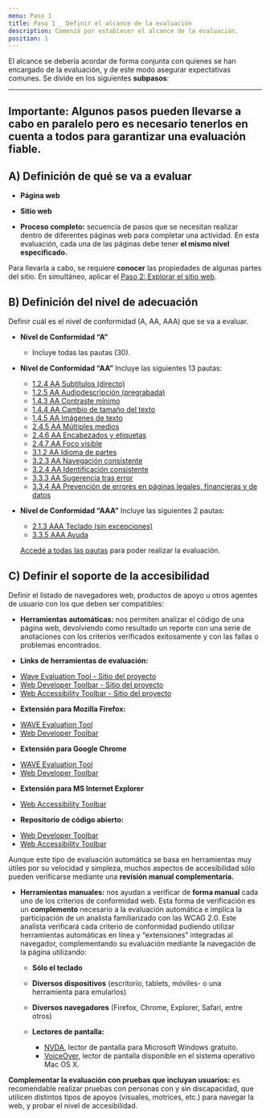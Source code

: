 ```yaml
---
menu: Paso 1
title: Paso 1 _ Definir el alcance de la evaluación
description: Comenzá por establecer el alcance de la evaluación.
position: 1
---
```


El alcance se debería acordar de forma conjunta con quienes se han encargado de la evaluación, y de este modo asegurar expectativas comunes. Se divide en los siguientes **subpasos**:

---
**Importante:** Algunos pasos pueden llevarse a cabo en paralelo pero es necesario tenerlos en cuenta a todos para garantizar una evaluación fiable.
---

## A) Definición de qué se va a evaluar

   - **Página web**
   
   - **Sitio web**
   
   - **Proceso completo:** secuencia de pasos que se necesitan realizar dentro de diferentes páginas web para completar una actividad. En esta evaluación, cada una de las páginas debe tener **el mismo nivel especificado.**
      
Para llevarla a cabo, se requiere **conocer** las propiedades de algunas partes del sitio. En simultáneo, aplicar el [Paso 2: Explorar el sitio web](https://gcba.github.io/estandares/pautas/accesibilidad/metodologia/explorar_el_sitio/).

## B) Definición del nivel de adecuación

Definir cuál es el nivel de conformidad (A, AA, AAA) que se va a evaluar.

 - **Nivel de Conformidad “A”**
    - Incluye todas las pautas (30).

- **Nivel de Conformidad “AA”** Incluye las siguientes 13 pautas:

    * [1.2.4 AA Subtítulos (directo)](https://www.w3.org/TR/UNDERSTANDING-WCAG20/media-equiv-real-time-captions.html)
    * [1.2.5 AA Audiodescripción (pregrabada)](https://www.w3.org/TR/UNDERSTANDING-WCAG20/media-equiv-audio-desc-only.html)
    * [1.4.3 AA Contraste mínimo](https://www.w3.org/TR/UNDERSTANDING-WCAG20/visual-audio-contrast-contrast.html)
    * [1.4.4 AA Cambio de tamaño del texto](https://www.w3.org/TR/UNDERSTANDING-WCAG20/visual-audio-contrast-scale.html)
    * [1.4.5 AA Imágenes de texto](https://www.w3.org/TR/UNDERSTANDING-WCAG20/visual-audio-contrast-text-presentation.html)
    * [2.4.5 AA Múltiples medios](https://www.w3.org/TR/UNDERSTANDING-WCAG20/navigation-mechanisms-refs.html)
    * [2.4.6 AA Encabezados y etiquetas](https://www.w3.org/TR/UNDERSTANDING-WCAG20/navigation-mechanisms-descriptive.html)
    * [2.4.7 AA Foco visible](https://www.w3.org/TR/UNDERSTANDING-WCAG20/navigation-mechanisms-focus-visible.html)
    * [3.1.2 AA Idioma de partes](https://www.w3.org/TR/UNDERSTANDING-WCAG20/meaning-doc-lang-id.html)
    * [3.2.3 AA Navegación consistente](https://www.w3.org/TR/UNDERSTANDING-WCAG20/consistent-behavior-unpredictable-change.html)
    * [3.2.4 AA Identificación consistente](https://www.w3.org/TR/UNDERSTANDING-WCAG20/consistent-behavior-consistent-locations.html)
    * [3.3.3 AA Sugerencia tras error](https://www.w3.org/TR/UNDERSTANDING-WCAG20/minimize-error-suggestions.html)
    * [3.3.4 AA Prevención de errores en páginas legales, financieras y de datos](https://www.w3.org/TR/UNDERSTANDING-WCAG20/minimize-error-reversible.html)

- **Nivel de Conformidad “AAA”** Incluye las siguientes 2 pautas:
    * [2.1.3 AAA Teclado (sin excepciones)](https://www.w3.org/TR/UNDERSTANDING-WCAG20/keyboard-operation-all-funcs.html)
    * [3.3.5 AAA Ayuda](https://www.w3.org/TR/UNDERSTANDING-WCAG20/minimize-error-context-help.html)
    
    [Accedé a todas las pautas](https://www.w3.org/TR/UNDERSTANDING-WCAG20/Overview.html) para poder realizar la evaluación.


## C) Definir el soporte de la accesibilidad

Definir el listado de navegadores web, productos de apoyo u otros agentes de usuario con los que deben ser compatibles:

   * **Herramientas automáticas:** nos permiten analizar el código de una página web, devolviendo como resultado un reporte con una serie de anotaciones con los criterios verificados exitosamente y con las fallas o problemas encontrados.
   
   * **Links de herramientas de evaluación:**
   
   - [Wave Evaluation Tool - Sitio del proyecto](https://wave.webaim.org/extension/)
   - [Web Developer Toolbar - Sitio del proyecto](https://chrispederick.com/work/web-developer/)
   - [Web Accessibility Toolbar - Sitio del proyecto](https://developer.paciellogroup.com/resources/wat/)
   
   * **Extensión para Mozilla Firefox:**
   
   - [WAVE Evaluation Tool](https://addons.mozilla.org/en-US/firefox/addon/wave-accessibility-tool/)
   - [Web Developer Toolbar](https://addons.mozilla.org/es/firefox/addon/web-developer/)
   
   * **Extensión para Google Chrome**
   
   - [WAVE Evaluation Tool](https://chrome.google.com/webstore/unsupported/jbbplnpkjmmeebjpijfedlgcdilocofh)
   - [Web Developer Toolbar](https://chrome.google.com/webstore/unsupported/bfbameneiokkgbdmiekhjnmfkcnldhhm)
   
   * **Extensión para MS Internet Explorer**
   
   - [Web Accessibility Toolbar](https://developer.paciellogroup.com/resources/wat/)
   
   * **Repositorio de código abierto:**
   
   - [Web Developer Toolbar](https://github.com/chrispederick/web-developer/)
   - [Web Accessibility Toolbar](https://github.com/ThePacielloGroup/WebAccessibilityToolbar/releases/tag/2015-05-20)
   

Aunque este tipo de evaluación automática se basa en herramientas muy útiles por su velocidad y simpleza, muchos aspectos de accesibilidad sólo pueden verificarse mediante una **revisión manual complementaria.**
    
   * **Herramientas manuales:** nos ayudan a verificar de **forma manual** cada uno de los criterios de conformidad web. Esta forma de verificación es un **complemento** necesario a la evaluación automática e implica la participación de un analista familiarizado con las WCAG 2.0. Este analista verificará cada criterio de conformidad pudiendo utilizar herramientas automáticas en línea y “extensiones” integradas al navegador, complementando su evaluación mediante la navegación de la página utilizando:
   
       * **Sólo el teclado**
       
       * **Diversos dispositivos** (escritorio, tablets, móviles- o una herramienta para emularlos)
       
       * **Diversos navegadores** (Firefox, Chrome, Explorer, Safari, entre otros)
       
       * **Lectores de pantalla:**
          - [NVDA](https://www.nvaccess.org/), lector de pantalla para Microsoft Windows gratuito.
          - [VoiceOver](https://www.apple.com/es/accessibility/mac/vision/), lector de pantalla disponible en el sistema operativo Mac OS X.
       
**Complementar la evaluación con pruebas que incluyan usuarios:** es recomendable realizar pruebas con personas con y sin discapacidad, que utilicen distintos tipos de apoyos (visuales, motrices, etc.) para navegar la web, y probar el nivel de accesibilidad.


    
